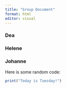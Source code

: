 ```yaml
---
title: "Group Document"
format: html
editor: visual
---
```


### Dea

### Helene

### Johanne

Here is some random code:

```r
print("Today is Tuesday!")
```

